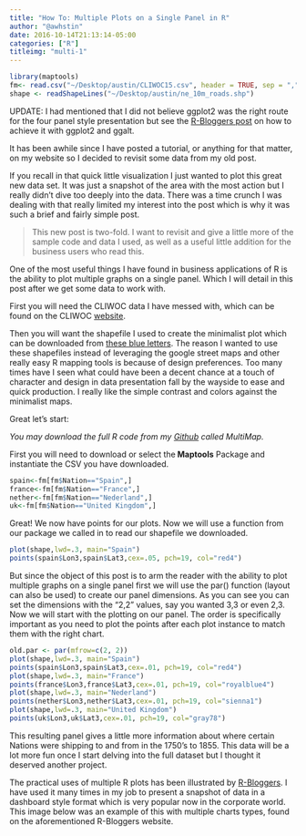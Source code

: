 ```yaml
---
title: "How To: Multiple Plots on a Single Panel in R"
author: "@awhstin"
date: 2016-10-14T21:13:14-05:00
categories: ["R"]
titleimg: "multi-1"
---
```

```r
library(maptools)
fm<- read.csv("~/Desktop/austin/CLIWOC15.csv", header = TRUE, sep = ",")
shape <- readShapeLines("~/Desktop/austin/ne_10m_roads.shp")
```


UPDATE: I had mentioned that I did not believe ggplot2 was the right route for the four panel style presentation but see the <a href="http://www.r-bloggers.com/world-map-panel-plots-with-ggplot2-2-0-ggalt/">R-Bloggers post</a> on how to achieve it with ggplot2 and ggalt.</blockquote>
It has been awhile since I have posted a tutorial, or anything for that matter, on my website so I decided to revisit some data from my old post.

If you recall in that quick little visualization I just wanted to plot this great new data set. It was just a snapshot of the area with the most action but I really didn't dive too deeply into the data. There was a time crunch I was dealing with that really limited my interest into the post which is why it was such a brief and fairly simple post.
<blockquote>This new post is two-fold. I want to revisit and give a little more of the sample code and data I used, as well as a useful little addition for the business users who read this.</blockquote>
One of the most useful things I have found in business applications of R is the ability to plot multiple graphs on a single panel. Which I will detail in this post after we get some data to work with.

First you will need the CLIWOC data I have messed with, which can be found on the CLIWOC <a href='http://pendientedemigracion.ucm.es/info/cliwoc/'>website</a>.

Then you will want the shapefile I used to create the minimalist plot which can be downloaded from <a href="http://www.naturalearthdata.com/downloads/10m-cultural-vectors/roads/">these blue letters</a>. The reason I wanted to use these shapefiles instead of leveraging the google street maps and other really easy R mapping tools is because of design preferences. Too many times have I seen what could have been a decent chance at a touch of character and design in data presentation fall by the wayside to ease and quick production. I really like the simple contrast and colors against the minimalist maps.

Great let's start:

<em>You may download the full R code from my <a href="https://github.com/awhstin/Rdataviz.git" target="_blank">Github</a> called MultiMap.</em>

First you will need to download or select the<strong> Maptools</strong> Package and instantiate the CSV you have downloaded.

```r
spain<-fm[fm$Nation=="Spain",]
france<-fm[fm$Nation=="France",]
nether<-fm[fm$Nation=="Nederland",]
uk<-fm[fm$Nation=="United Kingdom",]
```

Great! We now have points for our plots. Now we will use a function from our package we called in to read our shapefile we downloaded.

```r
plot(shape,lwd=.3, main="Spain")
points(spain$Lon3,spain$Lat3,cex=.05, pch=19, col="red4")
```

But since the object of this post is to arm the reader with the ability to plot multiple graphs on a single panel first we will use the par() function (layout can also be used) to create our panel dimensions. As you can see you can set the dimensions with the "2,2" values, say you wanted 3,3 or even 2,3. Now we will start with the plotting on our panel. The order is specifically important as you need to plot the points after each plot instance to match them with the right chart.

```r
old.par <- par(mfrow=c(2, 2))
plot(shape,lwd=.3, main="Spain")
points(spain$Lon3,spain$Lat3,cex=.01, pch=19, col="red4")
plot(shape,lwd=.3, main="France")
points(france$Lon3,france$Lat3,cex=.01, pch=19, col="royalblue4")
plot(shape,lwd=.3, main="Nederland")
points(nether$Lon3,nether$Lat3,cex=.01, pch=19, col="sienna1")
plot(shape,lwd=.3, main="United Kingdom")
points(uk$Lon3,uk$Lat3,cex=.01, pch=19, col="gray78")
```


This resulting panel gives a little more information about where certain Nations were shipping to and from in the 1750's to 1855. This data will be a lot more fun once I start delving into the full dataset but I thought it deserved another project.

The practical uses of multiple R plots has been illustrated by <a href="http://www.r-bloggers.com/">R-Bloggers</a>. I have used it many times in my job to present a snapshot of data in a dashboard style format which is very popular now in the corporate world. This image below was an example of this with multiple charts types, found on the aforementioned R-Bloggers website.